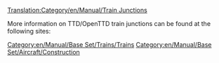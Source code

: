 [[Translation:Category/en/Manual/Train Junctions]]

More information on TTD/OpenTTD train junctions can be found at the following sites:
{{en/Links/Train Junctions}}

[[Category:en/Manual/Base Set/Trains/Trains]]
[[Category:en/Manual/Base Set/Aircraft/Construction]]